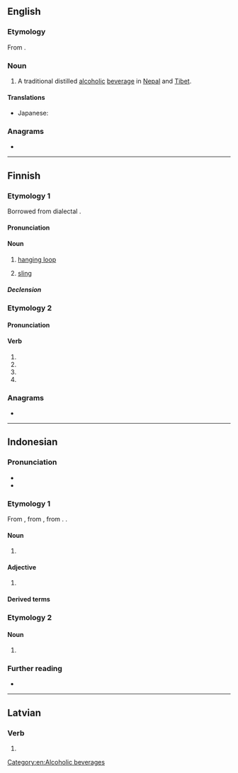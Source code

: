 ==English==

===Etymology===
From {{uder|en|ne|-}} {{ne-l|रक्सी}}.

===Noun===
{{en-noun|-}}

# A traditional distilled [[alcoholic]] [[beverage]] in [[Nepal]] and [[Tibet]].

====Translations====
{{trans-top|alcoholic beverage}}
* Japanese: {{t|ja|ラキシー|tr=rakishī|sc=Jpan}}
{{trans-bottom}}

===Anagrams===
* {{anagrams|en|a=aikrs|Krisa|Sikar|kisra|krais|raiks|rakis|sarki}}

[[Category:en:Alcoholic beverages]]

----

==Finnish==

===Etymology 1===
Borrowed from dialectal {{bor|fi|sv|dragsa}}.

====Pronunciation====
{{fi-p}}

====Noun====
{{fi-noun}}

# [[hanging loop]] {{gloss|small loop sewn into a jacket, towel etc. for hanging}}
#: {{syn|fi|verkilö}}
#: {{hyper|fi|renksu|ripustuslenkki}}
# [[sling]] {{gloss|loop for suspending a heavy object}}
#: {{syn|fi|nostovyö}}

=====Declension=====
{{fi-decl-risti|raks|||a}}

===Etymology 2===

====Pronunciation====
{{fi-p||*|q1=indicative|q2=imperative, connegative}}

====Verb====
{{head|fi|verb form}}

# {{fi-form of|raksia|pr=third-person|pl=singular|mood=indicative|tense=past}}
# {{fi-form of|raksia|mood=indicative|tense=present connegative}}
# {{fi-form of|raksia|pr=second-person|pl=singular|mood=imperative|tense=present}}
# {{fi-form of|raksia|pr=second-person|pl=singular|mood=imperative|tense=present connegative}}

===Anagrams===
* {{anagrams|fi|a=aikrs|karsi|raski|rikas|riksa}}

----

==Indonesian==

===Pronunciation===
* {{IPA|id|[ˈrak̚si]}}
* {{hyphenation|id|rak|si}}

===Etymology 1===
From {{inh|id|ms|raksi}}, from {{der|id|pi|rasa}}, from {{der|id|sa|रस}}. {{doublet|id|raksa|rasa|resi}}.

====Noun====
{{id-noun|head=|pl=raksi-raksi}}

# {{lb|id|archaic}} {{l|en|fragrance|}}

====Adjective====
{{id-adj|head=|pl=-}}

# {{lb|id|archaic}} {{l|en|fragrant}}
#: {{syn|id|harum|resi|sedap|semerbak|wangi}}

====Derived terms====
{{der4|id|
| meraksi
| peraksi
|}}

{{der4|id|title=compounds
| minyak raksi
|}}

===Etymology 2===

====Noun====
{{id-noun|head=|pl=raksi-raksi}}

# {{nonstandard spelling of|id|rasi|}}

===Further reading===
* {{R:KBBI Daring}}

----

==Latvian==

===Verb===
{{head|lv|verb form}}

# {{lv-inflection of|rakt|2nd|s|fut|ind|v}}
